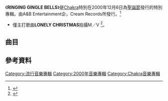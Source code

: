 {{Infobox Album <!-- See Wikipedia:WikiProject_Albums -->
| Name        = '''RINGING GINGLE BELLS'''
| Type        = 錄音室專輯
| Artist      = [[Chakra_(組合)|Chakra]]
| Cover       = Chakra-RINGING GINGLE BELLS.jpg
| Released    = 2000年12月6日
| Recorded    = 2000年{{KOR}}
| Genre       = [[韓國流行音樂|韓國流行音樂]]
| Length      = 48:55
| Label       = 크림레코드
| Producer    = 
| Reviews     = *Naver music – {{Rating|8|10}}8 [http://music.naver.com/album/index.nhn?albumId=2535 link]
*Mnet– {{Rating|8.8|10}}8.8 [http://www.mnet.com/album/568 link]
| Last album  = '''[[恨_(專輯)|恨]]'''<br/>（2000年）
| This album  = ''''''RINGING GINGLE BELLS''''''<br/>（2000年）
| Next album  = '''[[CHAKRA'CA|CHAKRA'CA]]'''<br/>（2001年）
| Misc        = 

}}
《'''RINGING GINGLE BELLS'''》是[[Chakra_(組合)|Chakra]]特別在2000年12月6日為[[聖誕節|聖誕節]]發行的特別專輯。由A&B Entertainment企，Cream Records所發行。<ref>{{cite news |language = ko |url = http://music.daum.net/album/main?albumId=6320 |title = 샤크라(Chakra)-RINGING GINGLE BELLS DAUM앨범 |publisher = DAUM |date = 2000-12-16 |access-date = 2012-07-14 |archive-url = https://web.archive.org/web/20190217165206/http://music.daum.net/album/main?albumId=6320 |archive-date = 2019-02-17 |dead-url = yes }}</ref>
*僅主打歌曲'''LONELY CHRISTMAS '''拍攝M／V <ref>{{cite news | language = ko | url = http://www.youtube.com/watch?v=i1ZlbBrbXD0 | title = Chakra-Lonely Christmas | publisher = YOUTUBE | date = 2009-04-21 | accessdate = 2012-07-14 | archive-date = 2015-12-02 | archive-url = https://web.archive.org/web/20151202205126/https://www.youtube.com/watch?v=i1ZlbBrbXD0 | dead-url = no }}</ref>。
==曲目==
{{tracklist
| collapsed       = 
| headline        =
| total_length    = 48:55

| title1          = LONELY CHRISTMAS
| note1           = 
| writer1         =
| lyrics1         =  이상민
| music1          =장원호
| arranger1 =장원호
| length1         = 3:58
| title2          =샹제리에 내린 축복
| note2           =香榭大道落下的祝福
| writer2         =
| lyrics2         =김성일 
| music2          =권태은
| arranger2 =권태은
| length2         = 3:47
| title3          =루돌프 사슴코
| note3           =Rudolph, the Red-Nosed Reindeer
| writer3         =
| lyrics3         =
| music3          = 
| arranger3 =김성태 [Sangmind]
| length3         = 3:29
| title4          =고요한 밤 
| note4           =寧靜的夜晚
| writer4         =
| lyrics4         = 
| music4          =
| arranger4 =신상근
| length4         = 3:19
| title5          =CHRISTMAS 시리즈
| note5           =CHRISTMAS series
| writer5         =
| lyrics5         = 이상민 
| music5          =신상근 
| arranger5 =신상근 
| length5         = 3:44
| title6          =SANTA CLAUS IS COMMING TO TOWN
| note6           = 
| writer6         =
| lyrics6         = Haven Gillespie、J. Fred Coots
| music6          =Haven Gillespie、J. Fred Coots
| arranger6 =김성태 [Sangmind]
| length6         = 3:17
| title7          =CHAKRA X-MAS
| note7           = 
| writer7         =
| lyrics7         = 이상민 
| music7          =신상근 
| arranger7 =신상근 
| length7         = 3:35
| title8          =AMAZING GRACE
| note8           = 
| writer8         =
| lyrics8         = John Newton 
| music8          =James P. Carrell, David S. Clayton
| arranger8 =장원호
| length8         = 3:19
| title9          =FELIZ NAVIDAD
| note9           = 
| writer9         =José Feliciano
| lyrics9         = 
| music9          =
| arranger9 =신상근
| length9         = 3:35
| title10          =석별의 정
| note10           = 惜別之情
| writer10         =
| lyrics10         =  김성태 [Sangmind]
| music10          = 김성태 [Sangmind]
| arranger10 = 김성태 [Sangmind]
| length10         = 4:29
| title11          =뒷북치는 소년
| note11           = 放馬後炮的少年
| writer11         =
| lyrics11         = 
| music11          =JUSTIN
| arranger11 =장원호
| length11         = 3:26
| title12          =Hey U (Feat. Yoshi)
| note12           = 
| writer12         =
| lyrics12         = 이상민
| music12          =김성태 [Sangmind]
| length12         = 5:09
| title13          =연주곡
| note13           =演奏曲
| writer13         =
| lyrics13         = 
| music13          =
| length13         = 3:41
}}

==參考資料==
{{reflist|2}}
[[Category:流行音樂專輯|Category:流行音樂專輯]]
[[Category:2000年音樂專輯|Category:2000年音樂專輯]]
[[Category:Chakra音樂專輯|Category:Chakra音樂專輯]]